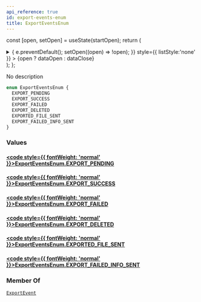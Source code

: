 ```yaml
---
api_reference: true
id: export-events-enum
title: ExportEventsEnum
---
```






const [open, setOpen] = useState(startOpen);
return (
<details {...(open ? { open: true } : {})} className="details" style={{ border:'none', boxShadow:'none', background:'var(--ifm-background-color)' }}>
<summary
onClick={(e) => {
e.preventDefault();
setOpen((open) => !open);
}}
style={{ listStyle:'none' }} >
{open ? dataOpen : dataClose}
</summary>
{open && children}
</details>
);
};

No description

```graphql
enum ExportEventsEnum {
  EXPORT_PENDING
  EXPORT_SUCCESS
  EXPORT_FAILED
  EXPORT_DELETED
  EXPORTED_FILE_SENT
  EXPORT_FAILED_INFO_SENT
}
```

### Values

#### [<code style={{ fontWeight: 'normal' }}>ExportEventsEnum.<b>EXPORT_PENDING</b></code>](#)

#### [<code style={{ fontWeight: 'normal' }}>ExportEventsEnum.<b>EXPORT_SUCCESS</b></code>](#)

#### [<code style={{ fontWeight: 'normal' }}>ExportEventsEnum.<b>EXPORT_FAILED</b></code>](#)

#### [<code style={{ fontWeight: 'normal' }}>ExportEventsEnum.<b>EXPORT_DELETED</b></code>](#)

#### [<code style={{ fontWeight: 'normal' }}>ExportEventsEnum.<b>EXPORTED_FILE_SENT</b></code>](#)

#### [<code style={{ fontWeight: 'normal' }}>ExportEventsEnum.<b>EXPORT_FAILED_INFO_SENT</b></code>](#)

### Member Of

[`ExportEvent`](../../../api-reference/miscellaneous/objects/export-event.mdx) <Badge class="badge badge--secondary" text="object"/>

